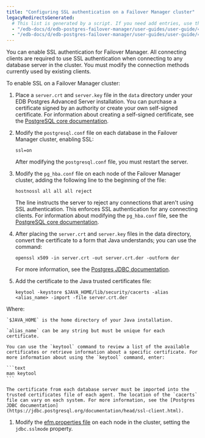 ```yaml
---
title: "Configuring SSL authentication on a Failover Manager cluster"
legacyRedirectsGenerated:
  # This list is generated by a script. If you need add entries, use the `legacyRedirects` key.
  - "/edb-docs/d/edb-postgres-failover-manager/user-guides/user-guide/4.0/configuring_ssl_authentication.html"
  - "/edb-docs/d/edb-postgres-failover-manager/user-guides/user-guide/4.1/configuring_ssl_authentication.html"
---
```


<div id="configuring_ssl_authentication" class="registered_link"></div>

You can enable SSL authentication for Failover Manager. All connecting clients are required to use SSL authentication when connecting to any database server in the cluster. You must modify the connection methods currently used by existing clients.

To enable SSL on a Failover Manager cluster:

1.  Place a `server.crt` and `server.key` file in the `data` directory under your EDB Postgres Advanced Server installation. You can purchase a certificate signed by an authority or create your own self-signed certificate. For information about creating a self-signed certificate, see the [PostgreSQL core documentation](https://www.postgresql.org/docs/current/ssl-tcp.html#SSL-CERTIFICATE-CREATION).

2.  Modify the `postgresql.conf` file on each database in the Failover Manager cluster, enabling SSL:

    ```text
    ssl=on
    ```

    After modifying the `postgresql.conf` file, you must restart the server.

1.  Modify the `pg_hba.conf` file on each node of the Failover Manager cluster, adding the following line to the beginning of the file:

    ```text
    hostnossl all all all reject
    ```

    The line instructs the server to reject any connections that aren't using SSL authentication. This enforces SSL authentication for any connecting clients. For information about modifying the `pg_hba.conf` file, see the [PostgreSQL core documentation](https://www.postgresql.org/docs/current/static/auth-pg-hba-conf.html).

1.  After placing the `server.crt` and `server.key` files in the data directory, convert the certificate to a form that Java understands; you can use the command:

    ```text
    openssl x509 -in server.crt -out server.crt.der -outform der
    ```

    For more information, see the [Postgres JDBC documentation](https://jdbc.postgresql.org/documentation/head/ssl-client.html).

1.  Add the certificate to the Java trusted certificates file:

    ```text
    keytool -keystore $JAVA_HOME/lib/security/cacerts -alias <alias_name> -import -file server.crt.der
    ```

   Where:
   
    `$JAVA_HOME` is the home directory of your Java installation.
   
    `alias_name` can be any string but must be unique for each certificate.
 
    You can use the `keytool` command to review a list of the available certificates or retrieve information about a specific certificate. For more information about using the `keytool` command, enter:
 
    ```text
    man keytool
    ```
 
    The certificate from each database server must be imported into the trusted certificates file of each agent. The location of the `cacerts` file can vary on each system. For more information, see the [Postgres JDBC documentation](https://jdbc.postgresql.org/documentation/head/ssl-client.html).

1.  Modify the [efm.properties file](04_configuring_efm/01_cluster_properties/#jdbc_sslmode) on each node in the cluster, setting the `jdbc.sslmode` property.

